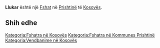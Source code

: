 {{Fshat në Kosovës
 | Emri                = Llukar
| sqi_N_name = Llukar
| sqi_N_FULL_NAME_RO = Llukar
| sqi_N_FULL_NAME_ND_RO = Llukar
| sqi_N_SORT_NAME_RG = LLUKAR
| sqi_N_FULL_NAME_RG = Llukar
| sqi_N_FULL_NAME_ND_RG = Llukar
| sqi_V_name = Llukarë
| sqi_V_FULL_NAME_RO = Llukarë
| sqi_V_FULL_NAME_ND_RO = Llukare
| sqi_V_SORT_NAME_RG = LLUKARE
| sqi_V_FULL_NAME_RG = Llukarë
| sqi_V_FULL_NAME_ND_RG = Llukare
| srp_N_name = Lukare
| srp_N_FULL_NAME_RO = Lukare
| srp_N_FULL_NAME_ND_RO = Lukare
| srp_N_SORT_NAME_RG = LUKARE
| srp_N_FULL_NAME_RG = Lukare
| srp_N_FULL_NAME_ND_RG = Lukare
| srp_NS_name = Лукаре
| srp_NS_FULL_NAME_RO = Лукаре
| srp_NS_FULL_NAME_ND_RO = Лукаре
| srp_NS_SORT_NAME_RG = ЛУКАРЕ
| srp_NS_FULL_NAME_RG = Лукаре
| srp_NS_FULL_NAME_ND_RG = Лукаре

 | Emri (Rasa dhanore) = 
 | Figura              = 
 | Shteti              = Kosovo
 | Komuna              = Prishtinë
 | Kodi postar         = 
 | Sipërfaqja          = 

 | Popullsia           = 

 | Regj. i popullsisë  = 
 | Dend. e popullsisë  = 
 | Faqja zyrtare       = 
 <!--- Koordinatat ----> 
 | Gjerësia            = 42.707562
 | Gjatësia            = 21.211758
 | Lartësia            = 
}}
'''Llukar''' është një [[Fshat]] në [[Prishtinë]] të [[Kosovës]].

<!-- == Gjeografia == -->
<!-- == Historia == -->
<!-- == Demografia == -->
== Shih edhe ==
{{Komuna Prishtinë}}
{{Kosovo-Administrata-Cung}}

[[Kategoria:Fshatra në Kosovës]]
[[Kategoria:Fshatra në Kommunes Prishtinë]]
[[Kategoria:Vendbanime në Kosovës]]